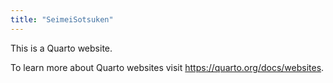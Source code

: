 ```yaml
---
title: "SeimeiSotsuken"
---
```


This is a Quarto website.

To learn more about Quarto websites visit <https://quarto.org/docs/websites>.
